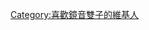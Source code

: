 {{Userbox-2
  |border-c = #ffcc00
  |border-s = 1
  |id1-c    = #ffffff
  |id1-s    = 15
  |id1-fc   = #ff9900
  |id2-c    = #ffffff
  |id2-s    = 15
  |id2-fc   = #ff9900
  |info-c   = #ffcc00
  |info-s   = 9
  |info-fc  = #000000
  |id1      = {{lang|ja|蕉}}
  |id2      = {{lang|ja|橘}}
  |info     = <div class="center">這個用戶喜歡<br>'''[[鏡音鈴、連|<span style="color:#0066ff;">鏡音双子</span>]]'''。</div>
}}
<includeonly>[[Category:喜歡鏡音雙子的維基人]]</includeonly>